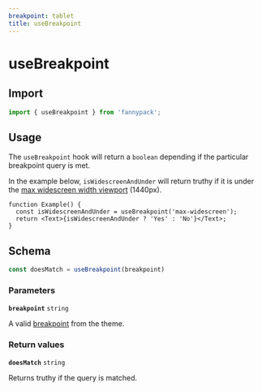 ```yaml
---
breakpoint: tablet
title: useBreakpoint
---
```


# useBreakpoint

## Import

```js
import { useBreakpoint } from 'fannypack';
```

## Usage

The `useBreakpoint` hook will return a `boolean` depending if the particular breakpoint query is met.

In the example below, `isWidescreenAndUnder` will return truthy if it is under the [max widescreen width viewport](/breakpoints) (1440px).

```function-live
function Example() {
  const isWidescreenAndUnder = useBreakpoint('max-widescreen');
  return <Text>{isWidescreenAndUnder ? 'Yes' : 'No'}</Text>;
}
```

## Schema

```js
const doesMatch = useBreakpoint(breakpoint)
```

### Parameters

**<Code marginRight="major-1">breakpoint</Code>** `string`

A valid [breakpoint](/breakpoint) from the theme.

### Return values

**<Code marginRight="major-1">doesMatch</Code>** `string`

Returns truthy if the query is matched.
